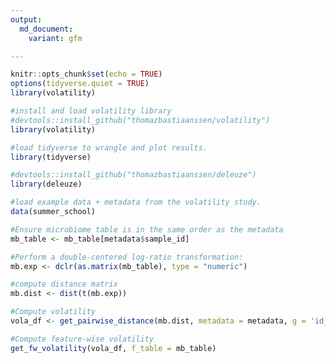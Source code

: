 ```yaml
---
output:
  md_document:
    variant: gfm

---
```



```r
knitr::opts_chunk$set(echo = TRUE)
options(tidyverse.quiet = TRUE)
library(volatility)
```



```r
#install and load volatility library
#devtools::install_github("thomazbastiaanssen/volatility")
library(volatility)

#load tidyverse to wrangle and plot results.
library(tidyverse)

#devtools::install_github("thomazbastiaanssen/deleuze")
library(deleuze)    

#load example data + metadata from the volatility study.
data(summer_school)
```


```r
#Ensure microbiome table is in the same order as the metadata
mb_table <- mb_table[metadata$sample_id]

#Perform a double-centered log-ratio transformation:
mb.exp <- dclr(as.matrix(mb_table), type = "numeric")

#compute distance matrix
mb.dist <- dist(t(mb.exp))

#Compute volatility
vola_df <- get_pairwise_distance(mb.dist, metadata = metadata, g = 'id_num')

#Compute feature-wise volatility 
get_fw_volatility(vola_df, f_table = mb_table)
```
